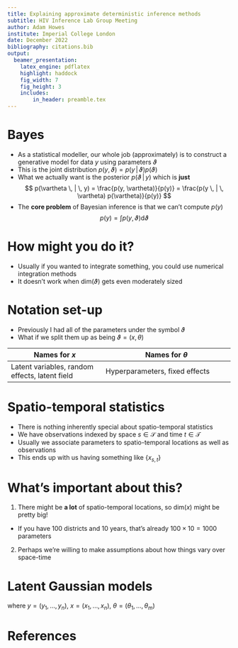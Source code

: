 ```yaml
---
title: Explaining approximate deterministic inference methods
subtitle: HIV Inference Lab Group Meeting
author: Adam Howes
institute: Imperial College London
date: December 2022
bibliography: citations.bib
output:
  beamer_presentation:
    latex_engine: pdflatex
    highlight: haddock
    fig_width: 7 
    fig_height: 3
    includes:
        in_header: preamble.tex
---
```


# Bayes

* As a statistical modeller, our whole job (approximately) is to construct a generative model for data $y$ using parameters $\vartheta$
* This is the joint distribution $p(y, \vartheta) = p(y \, | \, \vartheta) p(\vartheta)$
* What we actually want is the posterior $p(\vartheta \, | \, y)$ which is **just**
$$
p(\vartheta \, | \, y) = \frac{p(y, \vartheta)}{p(y)} = \frac{p(y \, | \, \vartheta) p(\vartheta)}{p(y)}
$$
* The **core problem** of Bayesian inference is that we can't compute $p(y)$
$$
p(y) = \int p(y, \vartheta) \text{d} \vartheta
$$

# How might you do it?

* Usually if you wanted to integrate something, you could use numerical integration methods
* It doesn't work when $\text{dim}(\vartheta)$ gets even moderately sized

# Notation set-up

* Previously I had all of the parameters under the symbol $\vartheta$
* What if we split them up as being $\vartheta = (x, \theta)$

| Names for $x$ | Names for $\theta$ |
|---------------|--------------------|
| Latent variables, random effects, latent field | Hyperparameters, fixed effects 

# Spatio-temporal statistics

* There is nothing inherently special about spatio-temporal statistics
* We have observations indexed by space $s \in \mathcal{S}$ and time $t \in \mathcal{T}$
* Usually we associate parameters to spatio-temporal locations as well as observations
* This ends up with us having something like $\{x_{s, t}\}$

# What's important about this?

1. There might be **a lot** of spatio-temporal locations, so $\text{dim}(x)$ might be pretty big!
 * If you have 100 districts and 10 years, that's already $100 \times 10 = 1000$ parameters
2. Perhaps we're willing to make assumptions about how things vary over space-time

<!-- As you get more data, the posterior approaches a Gaussian -->

# Latent Gaussian models

\begin{alignat*}{2}
  &\text{(Observations)}     &   y &\sim p(y \, | \, x, \theta), \\
  &\text{(Latent field)}     &   x &\sim \mathcal{N}(x  \, | \, \mu(\theta), Q(\theta)^{-1}), \\
  &\text{(Hyperparameters)}  &   \qquad \theta &\sim p(\theta),
\end{alignat*}
where $y = (y_1, \ldots, y_n)$, $x = (x_1, \ldots, x_n)$, $\theta = (\theta_1, \ldots, \theta_m)$

# References {.allowframebreaks}
